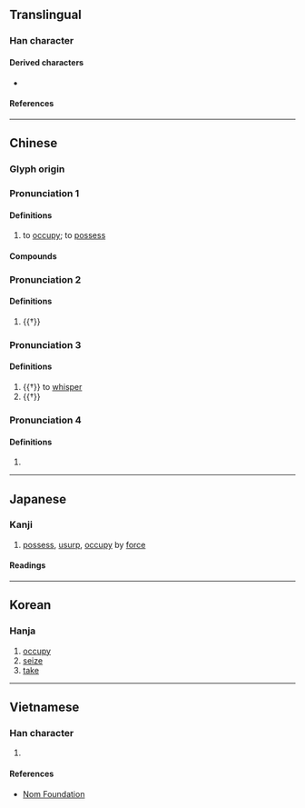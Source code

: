 {{also|占|估}}
{{character info}}
==Translingual==

===Han character===
{{Han char|rn=9|rad=人|as=05|sn=7|four=21260|canj=OYR|ids=⿰亻占}}

====Derived characters====
*{{l|mul|𩃅}}

====References====
{{Han ref|kx=0098.140|dkj=00510|dj=0208.040|hdz=10131.090|uh=4F54}}

----

==Chinese==
{{zh-forms|s=占|t2=占}}

===Glyph origin===
{{Han etym}}

===Pronunciation 1===
{{zh-pron
|m=zhàn
|c=zim3
|h=pfs=cham/chiam
|mn=chiàm
|mn-t=ziam3
|mc=n
|oc=1;n
|ma=y
|cat=v
}}

====Definitions====
{{zh-hanzi}}

# to [[occupy]]; to [[possess]]

====Compounds====
{{zh-der|佔據|佔領|佔領者|佔滿|佔便宜|佔上風|佔為己有|佔下風|佔先|佔線|佔用|佔優|佔優勢|佔有|佔有率|佔主導地位|佔高枝兒|佔畢|佔頭籌|鳩佔鵲巢|隱佔|霸佔}}

===Pronunciation 2===
{{zh-pron
|m=chān,zhān
|m_note=chān - PRC standard; zhān - Taiwan standard
|cat=v
}}

====Definitions====
{{zh-hanzi}}

# {{†}} {{zh-alt-form|覘|to [[peep]]; to [[look]]}}

===Pronunciation 3===
{{zh-pron
|m=chān
|cat=v,a
}}

====Definitions====
{{zh-hanzi}}

# {{†}} to [[whisper]]
# {{†}} {{zh-alt-form|襜}}

===Pronunciation 4===
{{zh-pron
|m=diān
|mc=1
|oc=2
|cat=a
}}

====Definitions====
{{zh-hanzi}}

# {{zh-only|佔侸}}

----

==Japanese==

===Kanji===
{{ja-kanji|grade=|rs=人05}}

# [[possess]], [[usurp]], [[occupy]] by [[force]]

====Readings====
{{ja-readings
|goon=ちん
|kanon=せん
|kun=み-る, うかが-う, しめ-る
}}

----

==Korean==

===Hanja===
{{ko-hanja|점}}

# [[occupy]]
# [[seize]]
# [[take]]

----

==Vietnamese==

===Han character===
{{vi-readings|reading=[[chiêm]], [[chiếm]]|rs=人05}}

# {{rfdef|vi|sort=人05}}

====References====
* [http://nomfoundation.org/common/nom_details.php?codepoint=4f54 Nom Foundation]